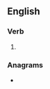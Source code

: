 ==English==

===Verb===
{{head|en|present participle}}

# {{present participle of|alert|lang=en|nocat=1}}

===Anagrams===
* {{anagrams|en|a=aegilnrt|INTEGRAL|Triangle|altering|integral|relating|tanglier|teraglin|triangle}}